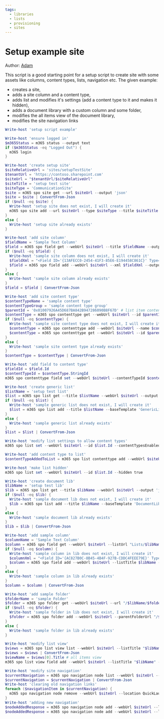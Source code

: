 ```yaml
---
tags:
  - libraries
  - lists
  - provisioning
  - sites
---
```



# Setup example site

Author: [Adam](https://github.com/Adam-it)

This script is a good starting point for a setup script to create site with some assets like columns, content types, lists, navigation etc. The given example:

- creates a site,
- adds a site column and a content type,
- adds list and modifies it's settings (add a content type to it and makes it hidden),
- adds a document library with a custom column and some folder,
- modifies the all items view of the document library,
- modifies the site navigation links

<Tabs>
  <TabItem value="PowerShell">

  ```powershell
  Write-host 'setup script example'

  Write-host 'ensure logged in'
  $m365Status = m365 status --output text
  if ($m365Status -eq "Logged Out") {
    m365 login
  }

  Write-host 'create setup site'
  $siteRelativeUrl = 'sites/setupTestSite'
  $tenantUrl = 'https://contoso.sharepoint.com'
  $siteUrl = "$tenantUrl/$siteRelativeUrl"
  $siteTitle = 'setup test site'
  $siteType = 'CommunicationSite'
  $site = m365 spo site get --url $siteUrl --output 'json'
  $site = $site | ConvertFrom-Json
  if ($null -eq $site) {
    Write-host 'setup site does not exist, I will create it'
    m365 spo site add --url $siteUrl --type $siteType --title $siteTitle
  }
  else {
    Write-host 'setup site already exists'
  }

  Write-host 'add site column'
  $fieldName = 'Sample Text Column'
  $field = m365 spo field get --webUrl $siteUrl --title $fieldName --output 'json'
  if ($null -eq $field) {
    Write-host 'sample site column does not exist, I will create it'
    $fieldXml = "<Field ID='{13AFECC0-2454-41F3-85E6-E194458C861C}' Type='Text' Name='SampleTextColumn' DisplayName='Sample Text Column' Indexed='FALSE' Group='Sample Columns' Required='FALSE' SourceID='{4f118c69-66e0-497c-96ff-d7855ce0713d}' StaticName='SampleTextColumn' FromBaseType='TRUE' ></Field>"
    $field = m365 spo field add --webUrl $siteUrl --xml $fieldXml --output 'json'
  }
  else {
    Write-host 'sample site column already exists'
  }
  $field = $field | ConvertFrom-Json

  Write-host 'add site content type'
  $contentTypeName = 'sample content type'
  $contentTypeGroup = 'sample content type group'
  $parentId = '0x01007926A45D687BA842B947286090B8F67D' # list item content type
  $contentType = m365 spo contenttype get --webUrl $siteUrl --id $parentId --output 'json'
  if ($null -eq $contentType) {
    Write-host 'sample site content type does not exist, I will create it'
    $contentType = m365 spo contenttype add --webUrl $siteUrl --name $contentTypeName --id $parentId --group $contentTypeGroup --output 'json'
    $contentType = m365 spo contenttype get --webUrl $siteUrl --id $parentId --output 'json'
  }
  else {
    Write-host 'sample site content type already exists'
  }
  $contentType = $contentType | ConvertFrom-Json

  Write-host 'add field to content type'
  $fieldId = $field.Id
  $contentTypeId = $contentType.StringId
  m365 spo contenttype field set --webUrl $siteUrl --contentTypeId $contentTypeId --id $fieldId --required false

  Write-host 'create generic list'
  $listName = 'setup test list'
  $list = m365 spo list get --title $listName --webUrl $siteUrl --output 'json'
  if ($null -eq $list) {
    Write-host 'sample generic list does not exist, I will create it'
    $list = m365 spo list add --title $listName --baseTemplate 'GenericList' --webUrl $siteUrl --output 'json'
  }
  else {
    Write-host 'sample generic list already exists'
  }
  $list = $list | ConvertFrom-Json

  Write-host 'modify list settings to allow content types'
  m365 spo list set --webUrl $siteUrl --id $list.Id --contentTypesEnabled true

  Write-host 'add content type to list'
  $contentTypeAddedToList = m365 spo list contenttype add --webUrl $siteUrl --listId $list.Id --id $contentTypeId

  Write-host 'make list hidden'
  m365 spo list set --webUrl $siteUrl --id $list.Id --hidden true

  Write-host 'create document lib'
  $libName = 'setup test lib'
  $lib = m365 spo list get --title $libName --webUrl $siteUrl --output 'json'
  if ($null -eq $lib) {
    Write-host 'sample document lib does not exist, I will create it'
    $lib = m365 spo list add --title $libName --baseTemplate 'DocumentLibrary' --webUrl $siteUrl --output 'json'
  }
  else {
    Write-host 'sample document lib already exists'
  }
  $lib = $lib | ConvertFrom-Json

  Write-host 'add sample column'
  $columnName = 'Sample Text Column'
  $column = m365 spo field get --webUrl $siteUrl --listUrl "Lists/$libName" --title $columnName --output 'json'
  if ($null -eq $column) {
    Write-host 'sample column in lib does not exist, I will create it'
    $columnXml = "<Field ID='{AC827B0C-8B45-4B4F-927B-CDDC4FEEE79E}' Type='Text' Name='SampleTextColumn' DisplayName='Sample Text Column' Required='FALSE' SourceID='http://schemas.microsoft.com/sharepoint/v3' StaticName='SampleTextColumn' FromBaseType='TRUE' />"
    $column = m365 spo field add --webUrl $siteUrl --listTitle $libName --xml $columnXml --output 'json'
  }
  else {
    Write-host 'sample column in lib already exists'
  }
  $column = $column | ConvertFrom-Json

  Write-host 'add sample folder'
  $folderName = 'sample Folder'
  $folder = m365 spo folder get --webUrl $siteUrl --url "/$libName/$folderName" --output 'json'
  if ($null -eq $folder) {
    Write-host 'sample folder in lib does not exist, I will create it'
    $folder = m365 spo folder add --webUrl $siteUrl --parentFolderUrl "/$libName" --name $folderName --output 'json'
  }
  else {
    Write-host 'sample folder in lib already exists'
  }

  Write-host 'modify list view'
  $views = m365 spo list view list --webUrl $siteUrl --listTitle "$libName" --output 'json'
  $views = $views | ConvertFrom-Json
  $viewName = $views[0].Title # all items view
  m365 spo list view field add --webUrl $siteUrl --listTitle "$libName" --viewTitle $viewName --title $columnName

  Write-host 'modify site navigation'
  $currentNavigation = m365 spo navigation node list --webUrl $siteUrl --location QuickLaunch --output 'json'
  $currentNavigation = $currentNavigation | ConvertFrom-Json
  Write-host 'clearing old navigation links'
  foreach ($navigationItem in $currentNavigation) {
    m365 spo navigation node remove --webUrl $siteUrl --location QuickLaunch --id $navigationItem.Id --force
  }
  Write-host 'adding new navigation'
  $nodeAddedResponse = m365 spo navigation node add --webUrl $siteUrl --location QuickLaunch --title 'Sample Document Library' --url "/$siteRelativeUrl/$libName/Forms/AllItems.aspx"
  $nodeAddedResponse = m365 spo navigation node add --webUrl $siteUrl --location QuickLaunch --title 'Hidden Sample List' --url "/$siteRelativeUrl/Lists/$listName/AllItems.aspx"
  ```

  </TabItem>
</Tabs>

